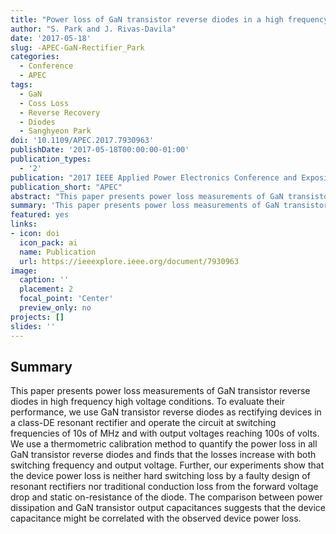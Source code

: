 ```yaml
---
title: "Power loss of GaN transistor reverse diodes in a high frequency high voltage resonant rectifier"
author: "S. Park and J. Rivas-Davila"
date: '2017-05-18'
slug: -APEC-GaN-Rectifier_Park
categories:
  - Conference
  - APEC
tags: 
  - GaN
  - Coss Loss
  - Reverse Recovery
  - Diodes
  - Sanghyeon Park
doi: '10.1109/APEC.2017.7930963'
publishDate: '2017-05-18T00:00:00-01:00'
publication_types:
  - '2'
publication: "2017 IEEE Applied Power Electronics Conference and Exposition (APEC)"
publication_short: "APEC"
abstract: "This paper presents power loss measurements of GaN transistor reverse diodes in high frequency high voltage conditions. To evaluate their performance, we use GaN transistor reverse diodes as rectifying devices in a class-DE resonant rectifier and operate the circuit at switching frequencies of 10s of MHz and with output voltages reaching 100s of volts. We use a thermometric calibration method to quantify the power loss in all GaN transistor reverse diodes and finds that the losses increase with both switching frequency and output voltage. Further, our experiments show that the device power loss is neither hard switching loss by a faulty design of resonant rectifiers nor traditional conduction loss from the forward voltage drop and static on-resistance of the diode. The comparison between power dissipation and GaN transistor output capacitances suggests that the device capacitance might be correlated with the observed device power loss."
summary: 'This paper presents power loss measurements of GaN transistor reverse diodes in high frequency high voltage conditions. To evaluate their performance, we use GaN transistor reverse diodes as rectifying devices in a class-DE resonant rectifier and operate the circuit at switching frequencies of 10s of MHz and with output voltages reaching 100s of volts.'
featured: yes
links:
- icon: doi
  icon_pack: ai
  name: Publication
  url: https://ieeexplore.ieee.org/document/7930963
image:
  caption: ''
  placement: 2
  focal_point: 'Center'
  preview_only: no
projects: []
slides: ''
---
```


## Summary

This paper presents power loss measurements of GaN transistor reverse diodes in high frequency high voltage conditions. To evaluate their performance, we use GaN transistor reverse diodes as rectifying devices in a class-DE resonant rectifier and operate the circuit at switching frequencies of 10s of MHz and with output voltages reaching 100s of volts. We use a thermometric calibration method to quantify the power loss in all GaN transistor reverse diodes and finds that the losses increase with both switching frequency and output voltage. Further, our experiments show that the device power loss is neither hard switching loss by a faulty design of resonant rectifiers nor traditional conduction loss from the forward voltage drop and static on-resistance of the diode. The comparison between power dissipation and GaN transistor output capacitances suggests that the device capacitance might be correlated with the observed device power loss.